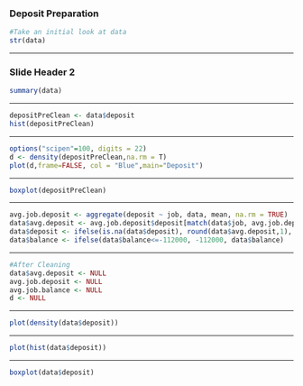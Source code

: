 ### Deposit Preparation

```r
#Take an initial look at data
str(data)

```

------------------------------------------------------------------------

### Slide Header 2

```r
summary(data)
```

------------------------------------------------------------------------

```r
depositPreClean <- data$deposit
hist(depositPreClean)
```

------------------------------------------------------------------------

```r
options("scipen"=100, digits = 22)
d <- density(depositPreClean,na.rm = T)
plot(d,frame=FALSE, col = "Blue",main="Deposit")

```

------------------------------------------------------------------------

```r
boxplot(depositPreClean)
```

------------------------------------------------------------------------

```r
avg.job.deposit <- aggregate(deposit ~ job, data, mean, na.rm = TRUE)
data$avg.deposit <- avg.job.deposit$deposit[match(data$job, avg.job.deposit$job)]
data$deposit <- ifelse(is.na(data$deposit), round(data$avg.deposit,1), round(data$deposit,1))
data$balance <- ifelse(data$balance<=-112000, -112000, data$balance)
```

------------------------------------------------------------------------

```r
#After Cleaning
data$avg.deposit <- NULL
avg.job.deposit <- NULL
avg.job.balance <- NULL
d <- NULL
```

------------------------------------------------------------------------

```r
plot(density(data$deposit))

```

------------------------------------------------------------------------

```r
plot(hist(data$deposit))
```

------------------------------------------------------------------------
```r
boxplot(data$deposit)

```


